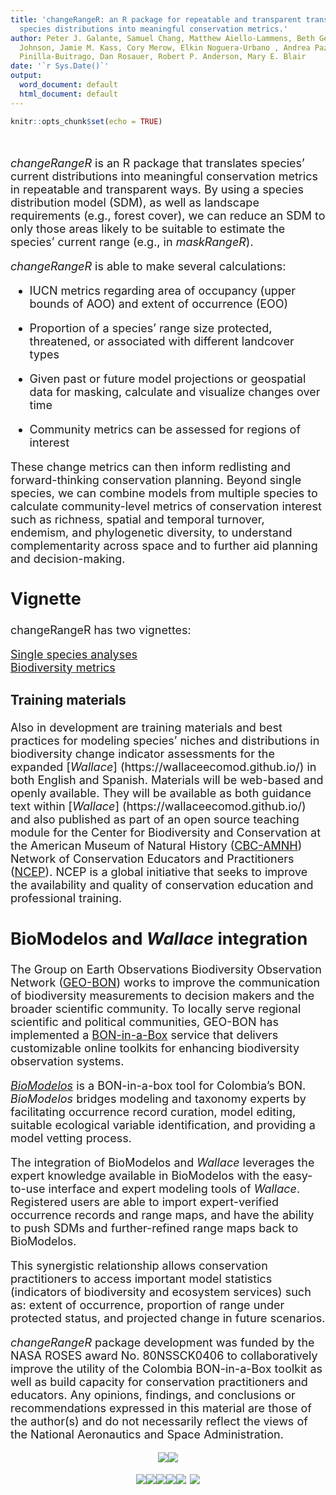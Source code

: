 ```yaml
---
title: 'changeRangeR: an R package for repeatable and transparent translations of
  species distributions into meaningful conservation metrics.'
author: Peter J. Galante, Samuel Chang, Matthew Aiello-Lammens, Beth Gerstner, Bethany A.
  Johnson, Jamie M. Kass, Cory Merow, Elkin Noguera-Urbano , Andrea Paz, Gonzalo E.
  Pinilla-Buitrago, Dan Rosauer, Robert P. Anderson, Mary E. Blair
date: '`r Sys.Date()`'
output:
  word_document: default
  html_document: default
---
```


```r
knitr::opts_chunk$set(echo = TRUE)
```
</br>
</br>
<font size = "4">
*changeRangeR* is an R package that translates species’ current distributions into meaningful conservation metrics in repeatable and transparent ways. By using a species distribution model (SDM), as well as landscape requirements (e.g., forest cover), we can reduce an SDM to only those areas likely to be suitable to estimate the species’ current range (e.g., in *maskRangeR*).

*changeRangeR* is able to make several calculations:

  - IUCN metrics regarding area of occupancy (upper bounds of AOO) and extent of occurrence (EOO)
  
  - Proportion of a species' range size protected, threatened, or associated with different landcover types
  
  - Given past or future model projections or geospatial data for masking, calculate and visualize changes over time
  
  - Community metrics can be assessed for regions of interest

These change metrics can then inform redlisting and forward-thinking conservation planning. Beyond single species, we can combine models from multiple species to calculate community-level metrics of conservation interest such as richness, spatial and temporal turnover, endemism, and phylogenetic diversity, to understand complementarity across space and to further aid planning and decision-making. 		

## Vignette
changeRangeR has two vignettes:

[Single species analyses](./singleSpeciesMetrics.html) </br>
[Biodiversity metrics](./BiodivMetrics.html)</br>


### **Training materials**
<font size="4">Also in development are training materials and best practices for modeling species' niches and distributions in biodiversity change indicator assessments for the expanded [*Wallace*] (https://wallaceecomod.github.io/) in both English and Spanish. Materials will be web-based and openly available. They will be available as both guidance text within [*Wallace*] (https://wallaceecomod.github.io/) and also published as part of an open source teaching module for the Center for Biodiversity and Conservation at the American Museum of Natural History ([CBC-AMNH](https://www.amnh.org/our-research/center-for-biodiversity-conservation)) Network of Conservation Educators and Practitioners ([NCEP](https://www.amnh.org/our-research/center-for-biodiversity-conservation/capacity-development/ncep)). NCEP is a global initiative that seeks to improve the availability and quality of conservation education and professional training.</font>

## **BioModelos and *Wallace* integration**
<font size="4">The Group on Earth Observations Biodiversity Observation Network ([GEO-BON](https://geobon.org/)) works to improve the communication of biodiversity measurements to decision makers and the broader scientific community. To locally serve regional scientific and political communities, GEO-BON has implemented a [BON-in-a-Box](https://geobon.org/bon-in-a-box/) service that delivers customizable online toolkits for enhancing biodiversity observation systems.

[*BioModelos*](http://biomodelos.humboldt.org.co/) is a BON-in-a-box tool for Colombia’s BON. *BioModelos* bridges  modeling and taxonomy experts by facilitating occurrence record curation, model editing, suitable ecological variable identification, and providing a model vetting process. 

The integration of BioModelos and *Wallace* leverages the expert knowledge available in BioModelos with the easy-to-use interface and expert modeling tools of *Wallace*. Registered users are able to import expert-verified occurrence records and range maps, and have the ability to push SDMs and further-refined range maps back to BioModelos.

This synergistic relationship allows conservation practitioners to access important model statistics (indicators of biodiversity and ecosystem services) such as: extent of occurrence, proportion of range under protected status, and projected change in future scenarios.
</font>

*changeRangeR* package development was funded by the NASA ROSES award No. 80NSSCK0406 to collaboratively improve the utility of the Colombia BON-in-a-Box toolkit as well as build capacity for conservation practitioners and educators. Any opinions, findings, and conclusions or recommendations expressed in this material are those of the author(s) and do not necessarily reflect the views of the National Aeronautics and Space Administration.


<center>

[![](./websiteImages/NASA.png)](https://www.nasa.gov/)[![](./websiteImages/GEOBON.png)](https://geobon.org/)

[![](./websiteImages/Pace.png)](https://www.pace.edu/)[![](./websiteImages/CCNY.png)](https://www.ccny.cuny.edu/)[![](./websiteImages/CUNY.png)](http://www2.cuny.edu/)[![](./websiteImages/UConn.png)](https://uconn.edu/)[![](./websiteImages/Humboldt.png)](http://www.humboldt.org.co/en/)
[![](./websiteImages/CBC.png)](https://www.amnh.org/our-research/center-for-biodiversity-conservation)
</center>




